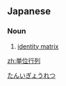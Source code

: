 ==Japanese==
{{ja-kanjitab|たん|い|ぎょう|れつ}}

===Noun===
{{ja-noun|たんい ぎょうれつ}}

# {{lb|ja|linear algebra}} [[identity matrix]]

[[Category:ja:Linear algebra|たんいぎょうれつ]]

[[zh:単位行列]]